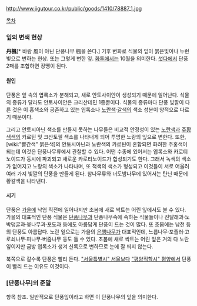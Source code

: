 http://www.jigutour.co.kr/public/goods/1410/78887_1.jpg

[[목차]]

=== 잎의 변색 현상 ===
'''丹楓'''[* 바람 風이 아닌 단풍나무 楓을 쓴다.]
기후 변화로 식물의 잎이 붉은빛이나 누런빛으로 변하는 현상. 또는 그렇게 변한 잎. [[화투]]에서는 10월을 의미한다. [[섯다]]에서 단풍 2패를 조합하면 장땡이 된다.

==== 원인 ====
단풍은 잎 속의 엽록소가 분해되고, 새로 안토사이안이 생성되기 때문에 일어난다. 식물의 종류가 달라도 안토사이안은 크리산테민 1종뿐이다. 식물의 종류마다 단풍 빛깔이 다른 것은 이 홍색소와 공존하고 있는 엽록소나 [[노란색]]·[[갈색]]의 색소 성분이 양적으로 다르기 때문이다.

그리고 안토시아닌 색소를 만들지 못하는 나무들은 비교적 안정성이 있는 [[노란색]]과 [[주황색]]색의 카로틴 및 크산토필 색소를 나타내게 되어 투명한 노랑의 잎으로 변한다. 또한, [wiki:"빨간색" 붉은색]의 안토시아닌과 노란색의 카로틴이 혼합되면 화려한 주홍색이 되는데 이것은 단풍나무류에서 관찰할 수 있다.
어떤 수종에 있어서는 엽록소와 카로티노이드가 동시에 파괴되고 새로운 카로티노이드가 합성되기도 한다. 그래서 녹색의 색소가 없어지고 노랑의 색소가 나타나며, 또 적색의 색소가 형성되고 이것들이 서로 어울려 여러 가지 빛깔의 단풍을 만들게 된다. 참나무류와 너도밤나무에 있어서는 탄닌 때문에 황갈색을 나타낸다.

==== 시기 ====
단풍은 [[가을]]에 낙엽 직전에 일어나지만 초봄에 새로 싹트는 어린 잎에서도 볼 수 있다. 가을의 대표적인 단풍 식물은 [[단풍나무]]과 단풍나무속에 속하는 식물들이나 진달래과·노박덩굴과·옻나무과·포도과 등에도 아름답게 단풍이 드는 것이 많다. 또 초봄에는 남천 등의 단풍도 아름답다. 노란 잎으로는 가을의 [[은행나무]]가 대표적인데, 느릅나무·포플러·고로쇠나무·피나무·버즘나무 등도 들 수 있다. 초봄에 새로 싹트는 어린 잎은 거의 다 노란 잎이지만 금방 엽록소가 생겨 신록으로 변하므로 눈에 잘 띄지 않는다.

북쪽으로 갈수록 단풍은 빨리 든다. [["서울특별시" 서울]]보다 [["평양직할시" 평양]]에서 단풍이 빨리 드는 이유도 이것이다.

=== [단풍나무]의 준말 ===
항목 참조. 일반적으로 단풍잎이라고 하면 이 단풍나무의 잎을 의미한다.
